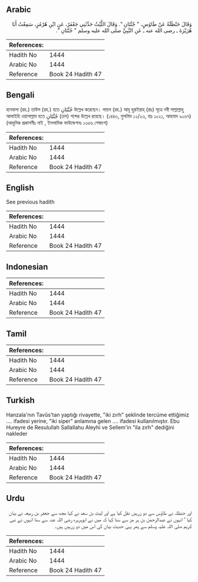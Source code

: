 ## Arabic


<div dir="rtl" lang="ar" style={{fontSize:'larger',backgroundColor:'#f8f9fa',padding:20}}>
وَقَالَ حَنْظَلَةُ عَنْ طَاوُسٍ، ‏"‏ جُنَّتَانِ ‏"‏‏.‏ وَقَالَ اللَّيْثُ حَدَّثَنِي جَعْفَرٌ، عَنِ ابْنِ هُرْمُزٍ، سَمِعْتُ أَبَا هُرَيْرَةَ ـ رضى الله عنه ـ عَنِ النَّبِيِّ صلى الله عليه وسلم ‏"‏ جُنَّتَانِ ‏"‏‏.‏
</div>
<div style={{backgroundColor:'#f8f9fa',padding:20, marginBottom: 10}}><table> <thead> <tr> <th>References:</th> <th></th> </tr> </thead> <tbody><tr><td>Hadith No</td><td>1444</td></tr><tr><td>Arabic No</td><td>1444</td></tr><tr><td>Reference</td><td>Book 24 Hadith 47</td></tr></tbody></table></div>

## Bengali


<div dir="ltr" lang="bn" style={{fontSize:'larger',backgroundColor:'#f8f9fa',padding:20}}>
হানযালা (রহ.) তাউস (রহ.) হতে جُنَّتَانِ উল্লেখ করেছেন। লায়স (রহ.) আবূ হুরাইরাহ্ (রাঃ) সূত্রে নবী সাল্লাল্লাহু আলাইহি ওয়াসাল্লাম হতে جُنَّتَانِ (ঢাল) শব্দের উল্লেখ রয়েছে। (১৪৪৩, মুসলিম ১২/২৩, হাঃ ১০২১, আহমাদ ৯০৬৭) (আধুনিক প্রকাশনীঃ নাই , ইসলামিক ফাউন্ডেশনঃ ১৩৫৬ শেষাংশ)
</div>
<div style={{backgroundColor:'#f8f9fa',padding:20, marginBottom: 10}}><table> <thead> <tr> <th>References:</th> <th></th> </tr> </thead> <tbody><tr><td>Hadith No</td><td>1444</td></tr><tr><td>Arabic No</td><td>1444</td></tr><tr><td>Reference</td><td>Book 24 Hadith 47</td></tr></tbody></table></div>

## English


<div dir="ltr" lang="en" style={{fontSize:'larger',backgroundColor:'#f8f9fa',padding:20}}>
See previous hadith
</div>
<div style={{backgroundColor:'#f8f9fa',padding:20, marginBottom: 10}}><table> <thead> <tr> <th>References:</th> <th></th> </tr> </thead> <tbody><tr><td>Hadith No</td><td>1444</td></tr><tr><td>Arabic No</td><td>1444</td></tr><tr><td>Reference</td><td>Book 24 Hadith 47</td></tr></tbody></table></div>

## Indonesian


<div dir="ltr" lang="id" style={{fontSize:'larger',backgroundColor:'#f8f9fa',padding:20}}>

</div>
<div style={{backgroundColor:'#f8f9fa',padding:20, marginBottom: 10}}><table> <thead> <tr> <th>References:</th> <th></th> </tr> </thead> <tbody><tr><td>Hadith No</td><td>1444</td></tr><tr><td>Arabic No</td><td>1444</td></tr><tr><td>Reference</td><td>Book 24 Hadith 47</td></tr></tbody></table></div>

## Tamil


<div dir="ltr" lang="ta" style={{fontSize:'larger',backgroundColor:'#f8f9fa',padding:20}}>

</div>
<div style={{backgroundColor:'#f8f9fa',padding:20, marginBottom: 10}}><table> <thead> <tr> <th>References:</th> <th></th> </tr> </thead> <tbody><tr><td>Hadith No</td><td>1444</td></tr><tr><td>Arabic No</td><td>1444</td></tr><tr><td>Reference</td><td>Book 24 Hadith 47</td></tr></tbody></table></div>

## Turkish


<div dir="ltr" lang="tr" style={{fontSize:'larger',backgroundColor:'#f8f9fa',padding:20}}>
Hanzala'nın Tavûs'tan yaptığı rivayette, "iki zırh" şeklinde tercüme ettiğimiz .... ifadesi yerine, "iki siper" anlamına gelen .... ifadesi kullanılmıştır. Ebu Hureyre de Resulullah Sallallahu Aleyhi ve Sellem'in "ila zırh" dediğini nakleder
</div>
<div style={{backgroundColor:'#f8f9fa',padding:20, marginBottom: 10}}><table> <thead> <tr> <th>References:</th> <th></th> </tr> </thead> <tbody><tr><td>Hadith No</td><td>1444</td></tr><tr><td>Arabic No</td><td>1444</td></tr><tr><td>Reference</td><td>Book 24 Hadith 47</td></tr></tbody></table></div>

## Urdu


<div dir="rtl" lang="ur" style={{fontSize:'larger',backgroundColor:'#f8f9fa',padding:20}}>
اور حنظلہ نے طاؤس سے دو زرہیں نقل کیا ہے اور لیث بن سعد نے کہا مجھ سے جعفر بن ربیعہ نے بیان کیا ‘ انہوں نے عبدالرحمٰن بن ہر مز سے سنا کہا کہ میں نے ابوہریرہ رضی اللہ عنہ سے سنا انہوں نے نبی کریم صلی اللہ علیہ وسلم سے پھر یہی حدیث بیان کی اس میں دو زرہیں ہیں۔
</div>
<div style={{backgroundColor:'#f8f9fa',padding:20, marginBottom: 10}}><table> <thead> <tr> <th>References:</th> <th></th> </tr> </thead> <tbody><tr><td>Hadith No</td><td>1444</td></tr><tr><td>Arabic No</td><td>1444</td></tr><tr><td>Reference</td><td>Book 24 Hadith 47</td></tr></tbody></table></div>